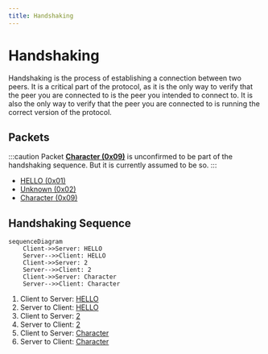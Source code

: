 ```yaml
---
title: Handshaking
---
```


# Handshaking

Handshaking is the process of establishing a connection between two peers. It is a critical part of the protocol, as it is the only way to verify that the peer you are connected to is the peer you intended to connect to. It is also the only way to verify that the peer you are connected to is running the correct version of the protocol.

## Packets

:::caution
Packet **[Character (0x09)](../packets/09-character.mdx)** is unconfirmed to be part of the handshaking sequence. But it is currently assumed to be so.
:::

- [HELLO (0x01)](../packets/01-hello.mdx)
- [Unknown (0x02)](../packets/02-unknown.mdx)
- [Character (0x09)](../packets/09-character.mdx)

## Handshaking Sequence

```mermaid
sequenceDiagram
    Client->>Server: HELLO
    Server-->>Client: HELLO
    Client->>Server: 2
    Server-->>Client: 2
    Client->>Server: Character
    Server-->>Client: Character
```

1. Client to Server: [HELLO](../packets/01-hello.mdx)
2. Server to Client: [HELLO](../packets/01-hello.mdx)
3. Client to Server: [2](../packets/02-unknown.mdx)
4. Server to Client: [2](../packets/02-unknown.mdx)
5. Client to Server: [Character](../packets/09-character.mdx)
6. Server to Client: [Character](../packets/09-character.mdx)